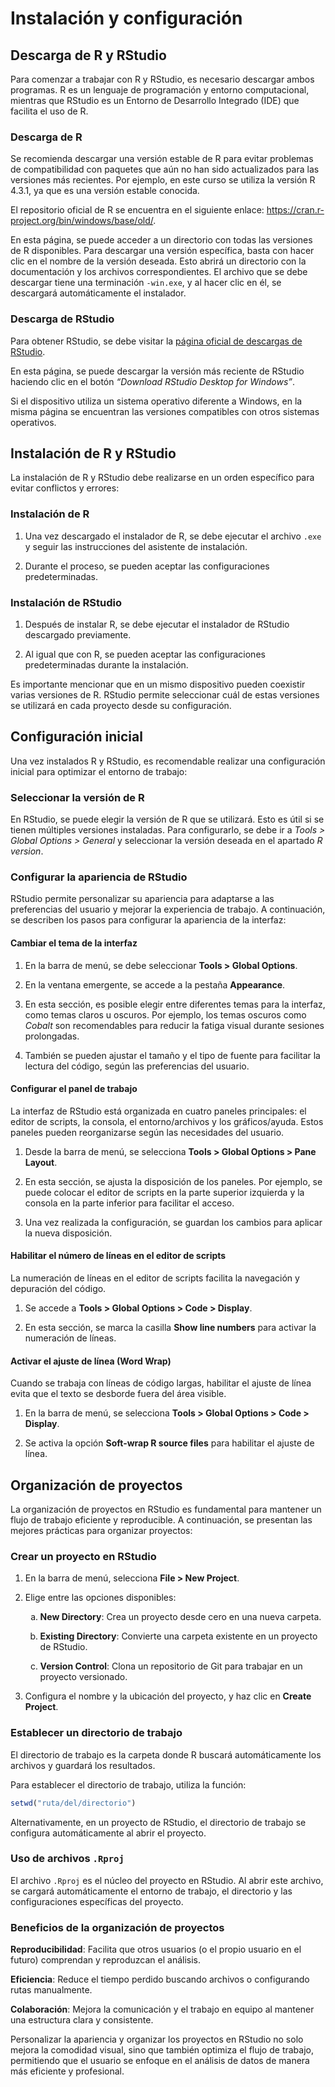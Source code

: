 # Instalación y configuración

## Descarga de R y RStudio

Para comenzar a trabajar con R y RStudio, es necesario descargar ambos programas. R es un lenguaje de programación y entorno computacional, mientras que RStudio es un Entorno de Desarrollo Integrado (IDE) que facilita el uso de R.

### Descarga de R

Se recomienda descargar una versión estable de R para evitar problemas de compatibilidad con paquetes que aún no han sido actualizados para las versiones más recientes. Por ejemplo, en este curso se utiliza la versión R 4.3.1, ya que es una versión estable conocida.

El repositorio oficial de R se encuentra en el siguiente enlace: <https://cran.r-project.org/bin/windows/base/old/>.

En esta página, se puede acceder a un directorio con todas las versiones de R disponibles. Para descargar una versión específica, basta con hacer clic en el nombre de la versión deseada. Esto abrirá un directorio con la documentación y los archivos correspondientes. El archivo que se debe descargar tiene una terminación `-win.exe`, y al hacer clic en él, se descargará automáticamente el instalador.

### Descarga de RStudio

Para obtener RStudio, se debe visitar la [página oficial de descargas de RStudio](https://posit.co/download/rstudio-desktop/).

En esta página, se puede descargar la versión más reciente de RStudio haciendo clic en el botón *“Download RStudio Desktop for Windows”*.

Si el dispositivo utiliza un sistema operativo diferente a Windows, en la misma página se encuentran las versiones compatibles con otros sistemas operativos.

## Instalación de R y RStudio

La instalación de R y RStudio debe realizarse en un orden específico para evitar conflictos y errores:

### Instalación de R

1.  Una vez descargado el instalador de R, se debe ejecutar el archivo `.exe` y seguir las instrucciones del asistente de instalación.

2.  Durante el proceso, se pueden aceptar las configuraciones predeterminadas.

### Instalación de RStudio

1.  Después de instalar R, se debe ejecutar el instalador de RStudio descargado previamente.

2.  Al igual que con R, se pueden aceptar las configuraciones predeterminadas durante la instalación.

Es importante mencionar que en un mismo dispositivo pueden coexistir varias versiones de R. RStudio permite seleccionar cuál de estas versiones se utilizará en cada proyecto desde su configuración.

## Configuración inicial

Una vez instalados R y RStudio, es recomendable realizar una configuración inicial para optimizar el entorno de trabajo:

### Seleccionar la versión de R

En RStudio, se puede elegir la versión de R que se utilizará. Esto es útil si se tienen múltiples versiones instaladas. Para configurarlo, se debe ir a *Tools \> Global Options \> General* y seleccionar la versión deseada en el apartado *R version*.

### Configurar la apariencia de RStudio

RStudio permite personalizar su apariencia para adaptarse a las preferencias del usuario y mejorar la experiencia de trabajo. A continuación, se describen los pasos para configurar la apariencia de la interfaz:

#### Cambiar el tema de la interfaz

1.  En la barra de menú, se debe seleccionar **Tools \> Global Options**.

2.  En la ventana emergente, se accede a la pestaña **Appearance**.

3.  En esta sección, es posible elegir entre diferentes temas para la interfaz, como temas claros u oscuros. Por ejemplo, los temas oscuros como *Cobalt* son recomendables para reducir la fatiga visual durante sesiones prolongadas.

4.  También se pueden ajustar el tamaño y el tipo de fuente para facilitar la lectura del código, según las preferencias del usuario.

#### Configurar el panel de trabajo

La interfaz de RStudio está organizada en cuatro paneles principales: el editor de scripts, la consola, el entorno/archivos y los gráficos/ayuda. Estos paneles pueden reorganizarse según las necesidades del usuario.

1.  Desde la barra de menú, se selecciona **Tools \> Global Options \> Pane Layout**.

2.  En esta sección, se ajusta la disposición de los paneles. Por ejemplo, se puede colocar el editor de scripts en la parte superior izquierda y la consola en la parte inferior para facilitar el acceso.

3.  Una vez realizada la configuración, se guardan los cambios para aplicar la nueva disposición.

#### Habilitar el número de líneas en el editor de scripts

La numeración de líneas en el editor de scripts facilita la navegación y depuración del código.

1.  Se accede a **Tools \> Global Options \> Code \> Display**.

2.  En esta sección, se marca la casilla **Show line numbers** para activar la numeración de líneas.

#### Activar el ajuste de línea (Word Wrap)

Cuando se trabaja con líneas de código largas, habilitar el ajuste de línea evita que el texto se desborde fuera del área visible.

1.  En la barra de menú, se selecciona **Tools \> Global Options \> Code \> Display**.

2.  Se activa la opción **Soft-wrap R source files** para habilitar el ajuste de línea.

## Organización de proyectos

La organización de proyectos en RStudio es fundamental para mantener un flujo de trabajo eficiente y reproducible. A continuación, se presentan las mejores prácticas para organizar proyectos:

### Crear un proyecto en RStudio

1.  En la barra de menú, selecciona **File \> New Project**.

2.  Elige entre las opciones disponibles:

    a.  **New Directory**: Crea un proyecto desde cero en una nueva carpeta.

    b.  **Existing Directory**: Convierte una carpeta existente en un proyecto de RStudio.

    c.  **Version Control**: Clona un repositorio de Git para trabajar en un proyecto versionado.

3.  Configura el nombre y la ubicación del proyecto, y haz clic en **Create Project**.

### Establecer un directorio de trabajo

El directorio de trabajo es la carpeta donde R buscará automáticamente los archivos y guardará los resultados.

Para establecer el directorio de trabajo, utiliza la función:

```r
setwd("ruta/del/directorio")

```

Alternativamente, en un proyecto de RStudio, el directorio de trabajo se configura automáticamente al abrir el proyecto.

### Uso de archivos `.Rproj`

El archivo `.Rproj` es el núcleo del proyecto en RStudio. Al abrir este archivo, se cargará automáticamente el entorno de trabajo, el directorio y las configuraciones específicas del proyecto.

### Beneficios de la organización de proyectos

**Reproducibilidad**: Facilita que otros usuarios (o el propio usuario en el futuro) comprendan y reproduzcan el análisis.

**Eficiencia**: Reduce el tiempo perdido buscando archivos o configurando rutas manualmente.

**Colaboración**: Mejora la comunicación y el trabajo en equipo al mantener una estructura clara y consistente.

Personalizar la apariencia y organizar los proyectos en RStudio no solo mejora la comodidad visual, sino que también optimiza el flujo de trabajo, permitiendo que el usuario se enfoque en el análisis de datos de manera más eficiente y profesional.
